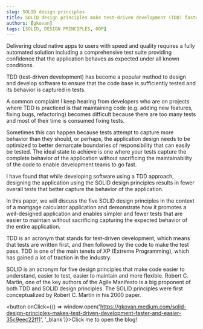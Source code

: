 ```yaml
---
slug: SOLID design principles
title: SOLID design principles make test-driven development (TDD) faster and easier
authors: [gkovan]
tags: [SOLID, DESIGN PRINCIPLES, OOP]
---
```


Delivering cloud native apps to users with speed and quality requires a fully automated solution including a comprehensive test suite providing confidence that the application behaves as expected under all known conditions.

TDD (test-driven development) has become a popular method to design and develop software to ensure that the code base is sufficiently tested and its behavior is captured in tests.

A common complaint I keep hearing from developers who are on projects where TDD is practiced is that maintaining code (e.g. adding new features, fixing bugs, refactoring) becomes difficult because there are too many tests and most of their time is consumed fixing tests.

Sometimes this can happen because tests attempt to capture more behavior than they should, or perhaps, the application design needs to be optimized to better demarcate boundaries of responsibility that can easily be tested.
The ideal state to achieve is one where your tests capture the complete behavior of the application without sacrificing the maintainability of the code to enable development teams to go fast.

I have found that while developing software using a TDD approach, designing the application using the SOLID design principles results in fewer overall tests that better capture the behavior of the application.

In this paper, we will discuss the five SOLID design principles in the context of a mortgage calculator application and demonstrate how it promotes a well-designed application and enables simpler and fewer tests that are easier to maintain without sacrificing capturing the expected behavior of the entire application.

TDD is an acronym that stands for test-driven development, which means that tests are written first, and then followed by the code to make the test pass.
TDD is one of the main tenets of XP (Extreme Programming), which has gained a lot of traction in the industry.

SOLID is an acronym for five design principles that make code easier to understand, easier to test, easier to maintain and more flexible. Robert C. Martin, one of the key authors of the Agile Manifesto is a big proponent of both TDD and SOLID design principles. The SOLID principles were first conceptualized by Robert C. Martin in his 2000 paper.


<button onClick={() => window.open('https://gkovan.medium.com/solid-design-principles-makes-test-driven-development-faster-and-easier-35c9eec22ff1', '_blank')}>Click me to open the blog!</button>
